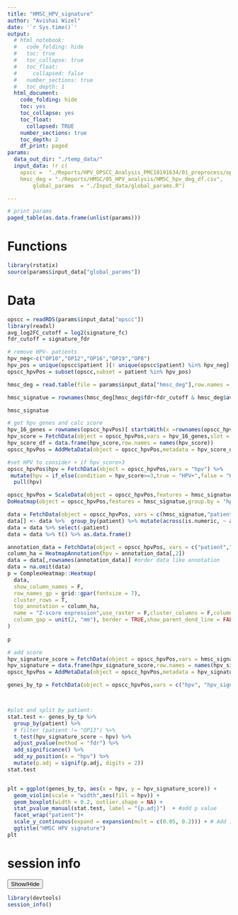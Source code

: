 ```yaml
---
title: "HMSC_HPV_signature"
author: "Avishai Wizel"
date: '`r Sys.time()`'
output:
  # html_notebook: 
  #   code_folding: hide
  #   toc: true
  #   toc_collapse: true
  #   toc_float:
  #     collapsed: false
  #   number_sections: true
  #   toc_depth: 1
  html_document: 
    code_folding: hide
    toc: yes
    toc_collapse: yes
    toc_float: 
      collapsed: TRUE
    number_sections: true
    toc_depth: 2
    df_print: paged
params: 
  data_out_dir: "./temp_data/" 
  input_data: !r c(
    opscc =  "./Reports/HPV_OPSCC_Analysis_PMC10191634/01_preprocess/opscc_suerat.RDS",
    hmsc_deg = "./Reports/HMSC/05_HPV_analysis/HMSC_hpv_deg_df.csv",
        global_params  = "./Input_data/global_params.R")

---
```



```r
# print params
paged_table(as.data.frame(unlist(params)))
```


# Functions

```r
library(rstatix)
source(params$input_data["global_params"])

```

# Data

```r
opscc = readRDS(params$input_data["opscc"])
library(readxl)
avg_log2FC_cutoff = log2(signature_fc)
fdr_cutoff = signature_fdr

# remove HPV- patients
hpv_neg<-c("OP10","OP12","OP16","OP19","OP8")
hpv_pos = unique(opscc$patient )[! unique(opscc$patient) %in% hpv_neg]
opscc_hpvPos = subset(opscc,subset = patient %in% hpv_pos)

hmsc_deg = read.table(file = params$input_data["hmsc_deg"],row.names = 1,sep = ",",header = T)

hmsc_signatue = rownames(hmsc_deg[hmsc_deg$fdr<fdr_cutoff & hmsc_deg$avg_log2FC>avg_log2FC_cutoff,])

hmsc_signatue
```


```r
# get hpv genes and calc score
hpv_16_genes = rownames(opscc_hpvPos)[ startsWith(x =rownames(opscc_hpvPos),prefix =  "HPV16")]
hpv_score = FetchData(object = opscc_hpvPos,vars = hpv_16_genes,slot = "counts") %>% rowSums()
hpv_score_df = data.frame(hpv_score,row.names = names(hpv_score))
opscc_hpvPos = AddMetaData(object = opscc_hpvPos,metadata = hpv_score_df)
```

```r

#set HPV to consider + if hpv_score>3
opscc_hpvPos$hpv = FetchData(object = opscc_hpvPos,vars = "hpv") %>%
 mutate(hpv = if_else(condition = hpv_score>=3,true = "HPV+",false = "HPV-")) %>% 
  pull(hpv)

```


```r
opscc_hpvPos = ScaleData(object = opscc_hpvPos,features = hmsc_signatue)
DoHeatmap(object = opscc_hpvPos,features = hmsc_signatue,group.by = "hpv")
```
```r
data = FetchData(object = opscc_hpvPos, vars = c(hmsc_signatue,"patient"))
data[] <- data %>%  group_by(patient) %>% mutate(across(is.numeric, ~ as.numeric(scale(.)))) %>% ungroup() 
data = data %>% select(-patient) 
data = data %>% t() %>% as.data.frame()

annotation_data = FetchData(object = opscc_hpvPos, vars = c("patient","hpv")) %>% dplyr::arrange(patient,hpv)
column_ha = HeatmapAnnotation(hpv = annotation_data[,2])
data = data[,rownames(annotation_data)] #order data like annotation
data = na.omit(data)
p = ComplexHeatmap::Heatmap(
  data,
  show_column_names = F,
  row_names_gp = grid::gpar(fontsize = 7),
  cluster_rows = T,
  top_annotation = column_ha,
  name = "Z-score expression",use_raster = F,cluster_columns = F,column_split   = annotation_data$patient,
  column_gap = unit(2, "mm"), border = TRUE,show_parent_dend_line = FALSE, show_column_dend = FALSE,cluster_column_slices = F
)
  
p
```
```r

# add score
hpv_signature_score = FetchData(object = opscc_hpvPos,vars = hmsc_signatue,slot = "data") %>% rowMeans()
hpv_signature = data.frame(hpv_signature_score,row.names = names(hpv_signature_score))
opscc_hpvPos = AddMetaData(object = opscc_hpvPos,metadata = hpv_signature)

```


```r

genes_by_tp = FetchData(object = opscc_hpvPos,vars = c("hpv", "hpv_signature_score","patient"),slot = "data") 



#plot and split by patient:
stat.test <- genes_by_tp %>%
  group_by(patient) %>% 
  # filter (patient != "OP13") %>% 
  t_test(hpv_signature_score ~ hpv) %>%
  adjust_pvalue(method = "fdr") %>%
  add_significance() %>%
  add_xy_position(x = "hpv") %>%
  mutate(p.adj = signif(p.adj, digits = 2))
stat.test


plt = ggplot(genes_by_tp, aes(x = hpv, y = hpv_signature_score)) +
  geom_violin(scale = "width",aes(fill = hpv)) +
  geom_boxplot(width = 0.2, outlier.shape = NA) +
  stat_pvalue_manual(stat.test, label = "{p.adj}")  + #add p value
  facet_wrap("patient")+
  scale_y_continuous(expand = expansion(mult = c(0.05, 0.2))) + # Add 10% spaces between the p-value labels and the plot border
  ggtitle("HMSC HPV signature")
plt
```
# session info
<button class="btn btn-primary" data-toggle="collapse" data-target="#BlockName"> Show/Hide </button>  
<div id="BlockName" class="collapse">  
```r
library(devtools)
session_info()
```

</div>